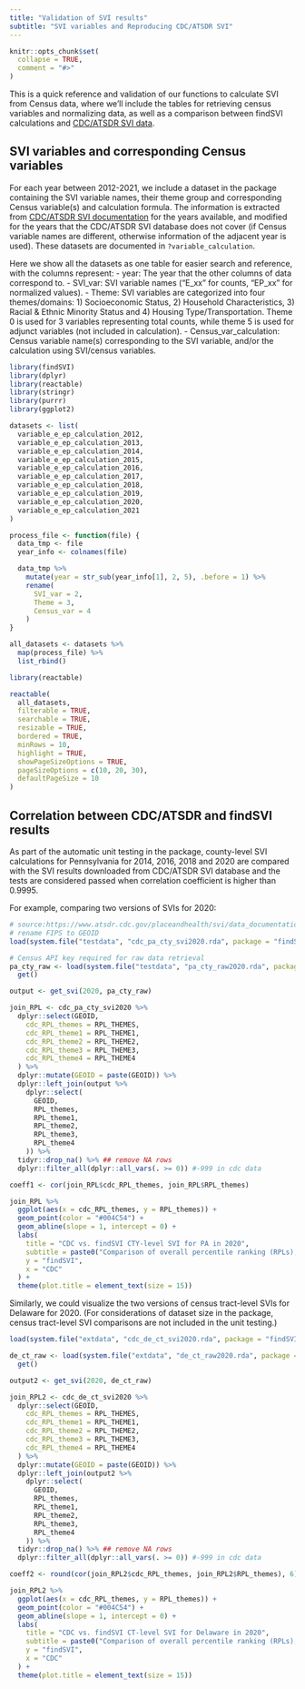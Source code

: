 ```yaml
---
title: "Validation of SVI results"
subtitle: "SVI variables and Reproducing CDC/ATSDR SVI"
---
```


```r
knitr::opts_chunk$set(
  collapse = TRUE,
  comment = "#>"
)
```

This is a quick reference and validation of our functions to calculate SVI from Census data, where we'll include the tables for retrieving census variables and normalizing data, as well as a comparison between findSVI calculations and [CDC/ATSDR SVI data](https://www.atsdr.cdc.gov/placeandhealth/svi/data_documentation_download.html).

## SVI variables and corresponding Census variables

For each year between 2012-2021, we include a dataset in the package containing the SVI variable names, their theme group and corresponding Census variable(s) and calculation formula. The information is extracted from [CDC/ATSDR SVI documentation](https://www.atsdr.cdc.gov/placeandhealth/svi/data_documentation_download.html) for the years available, and modified for the years that the CDC/ATSDR SVI database does not cover (if Census variable names are different, otherwise information of the adjacent year is used). These datasets are documented in `?variable_calculation`. 

Here we show all the datasets as one table for easier search and reference, with the columns represent:
- year: The year that the other columns of data correspond to.
- SVI_var: SVI variable names ("E_xx" for counts, "EP_xx" for normalized values).
- Theme: SVI variables are categorized into four themes/domains: 1) Socioeconomic Status, 2) Household Characteristics, 3) Racial & Ethnic Minority Status and 4) Housing Type/Transportation. Theme 0 is used for 3 variables representing total counts, while theme 5 is used for adjunct variables (not included in calculation). 
- Census_var_calculation: Census variable name(s) corresponding to the SVI variable, and/or the calculation using SVI/census variables.


```r
library(findSVI)
library(dplyr)
library(reactable)
library(stringr)
library(purrr)
library(ggplot2)
```
```r
datasets <- list(
  variable_e_ep_calculation_2012,
  variable_e_ep_calculation_2013,
  variable_e_ep_calculation_2014,
  variable_e_ep_calculation_2015,
  variable_e_ep_calculation_2016,
  variable_e_ep_calculation_2017,
  variable_e_ep_calculation_2018,
  variable_e_ep_calculation_2019,
  variable_e_ep_calculation_2020,
  variable_e_ep_calculation_2021
)

process_file <- function(file) {
  data_tmp <- file
  year_info <- colnames(file)

  data_tmp %>%
    mutate(year = str_sub(year_info[1], 2, 5), .before = 1) %>%
    rename(
      SVI_var = 2,
      Theme = 3,
      Census_var = 4
    )
}

all_datasets <- datasets %>%
  map(process_file) %>%
  list_rbind()
```

```r
library(reactable)

reactable(
  all_datasets,
  filterable = TRUE,
  searchable = TRUE,
  resizable = TRUE,
  bordered = TRUE,
  minRows = 10,
  highlight = TRUE,
  showPageSizeOptions = TRUE,
  pageSizeOptions = c(10, 20, 30),
  defaultPageSize = 10
)
```
## Correlation between CDC/ATSDR and findSVI results

As part of the automatic unit testing in the package, county-level SVI calculations for Pennsylvania for 2014, 2016, 2018 and 2020 are compared with the SVI results downloaded from CDC/ATSDR SVI database and the tests are considered passed when correlation coefficient is higher than 0.9995. 

For example, comparing two versions of SVIs for 2020:

```r
# source:https://www.atsdr.cdc.gov/placeandhealth/svi/data_documentation_download.html
# rename FIPS to GEOID
load(system.file("testdata", "cdc_pa_cty_svi2020.rda", package = "findSVI"))

# Census API key required for raw data retrieval
pa_cty_raw <- load(system.file("testdata", "pa_cty_raw2020.rda", package = "findSVI")) %>%
  get()

output <- get_svi(2020, pa_cty_raw)

join_RPL <- cdc_pa_cty_svi2020 %>%
  dplyr::select(GEOID,
    cdc_RPL_themes = RPL_THEMES,
    cdc_RPL_theme1 = RPL_THEME1,
    cdc_RPL_theme2 = RPL_THEME2,
    cdc_RPL_theme3 = RPL_THEME3,
    cdc_RPL_theme4 = RPL_THEME4
  ) %>%
  dplyr::mutate(GEOID = paste(GEOID)) %>%
  dplyr::left_join(output %>%
    dplyr::select(
      GEOID,
      RPL_themes,
      RPL_theme1,
      RPL_theme2,
      RPL_theme3,
      RPL_theme4
    )) %>%
  tidyr::drop_na() %>% ## remove NA rows
  dplyr::filter_all(dplyr::all_vars(. >= 0)) #-999 in cdc data

coeff1 <- cor(join_RPL$cdc_RPL_themes, join_RPL$RPL_themes)

join_RPL %>%
  ggplot(aes(x = cdc_RPL_themes, y = RPL_themes)) +
  geom_point(color = "#004C54") +
  geom_abline(slope = 1, intercept = 0) +
  labs(
    title = "CDC vs. findSVI CTY-level SVI for PA in 2020",
    subtitle = paste0("Comparison of overall percentile ranking (RPLs), correlation coefficient = ", coeff1),
    y = "findSVI",
    x = "CDC"
  ) +
  theme(plot.title = element_text(size = 15))
```


Similarly, we could visualize the two versions of census tract-level SVIs for Delaware for 2020. (For considerations of dataset size in the package, census tract-level SVI comparisons are not included in the unit testing.) 

```r
load(system.file("extdata", "cdc_de_ct_svi2020.rda", package = "findSVI"))

de_ct_raw <- load(system.file("extdata", "de_ct_raw2020.rda", package = "findSVI")) %>%
  get()

output2 <- get_svi(2020, de_ct_raw)

join_RPL2 <- cdc_de_ct_svi2020 %>%
  dplyr::select(GEOID,
    cdc_RPL_themes = RPL_THEMES,
    cdc_RPL_theme1 = RPL_THEME1,
    cdc_RPL_theme2 = RPL_THEME2,
    cdc_RPL_theme3 = RPL_THEME3,
    cdc_RPL_theme4 = RPL_THEME4
  ) %>%
  dplyr::mutate(GEOID = paste(GEOID)) %>%
  dplyr::left_join(output2 %>%
    dplyr::select(
      GEOID,
      RPL_themes,
      RPL_theme1,
      RPL_theme2,
      RPL_theme3,
      RPL_theme4
    )) %>%
  tidyr::drop_na() %>% ## remove NA rows
  dplyr::filter_all(dplyr::all_vars(. >= 0)) #-999 in cdc data

coeff2 <- round(cor(join_RPL2$cdc_RPL_themes, join_RPL2$RPL_themes), 6)

join_RPL2 %>%
  ggplot(aes(x = cdc_RPL_themes, y = RPL_themes)) +
  geom_point(color = "#004C54") +
  geom_abline(slope = 1, intercept = 0) +
  labs(
    title = "CDC vs. findSVI CT-level SVI for Delaware in 2020",
    subtitle = paste0("Comparison of overall percentile ranking (RPLs), correlation coefficient = ", coeff2),
    y = "findSVI",
    x = "CDC"
  ) +
  theme(plot.title = element_text(size = 15))
```

